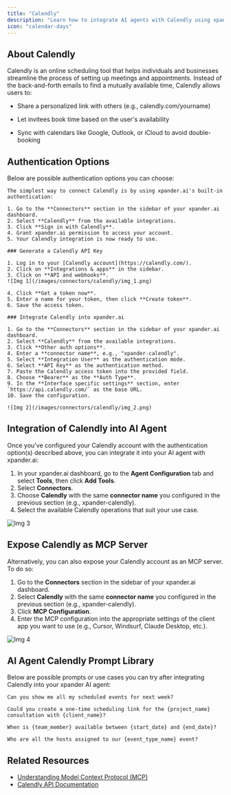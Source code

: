 ```yaml
---
title: "Calendly"
description: "Learn how to integrate AI agents with Calendly using xpander.ai. Create intelligent scheduling workflows that automatically coordinate meetings, personalize communication, and adapt to real-time changes."
icon: "calendar-days"
---
```


## About Calendly

Calendly is an online scheduling tool that helps individuals and businesses streamline the process of setting up meetings and appointments. Instead of the back-and-forth emails to find a mutually available time, Calendly allows users to:

- Share a personalized link with others (e.g., calendly.com/yourname)

- Let invitees book time based on the user's availability

- Sync with calendars like Google, Outlook, or iCloud to avoid double-booking


## Authentication Options

Below are possible authentication options you can choose:

<Tabs>
  <Tab title="Built-in xpander.ai Auth">

    The simplest way to connect Calendly is by using xpander.ai's built-in authentication:

    1. Go to the **Connectors** section in the sidebar of your xpander.ai dashboard.  
    2. Select **Calendly** from the available integrations.  
    3. Click **Sign in with Calendly**.  
    4. Grant xpander.ai permission to access your account.  
    5. Your Calendly integration is now ready to use.

  </Tab>

  <Tab title="API Access">

    ### Generate a Calendly API Key

    1. Log in to your [Calendly account](https://calendly.com/).  
    2. Click on **Integrations & apps** in the sidebar.  
    3. Click on **API and webhooks**.  
    ![Img 1](/images/connectors/calendly/img_1.png)

    4. Click **Get a token now**.  
    5. Enter a name for your token, then click **Create token**.  
    6. Save the access token.

    ### Integrate Calendly into xpander.ai

    1. Go to the **Connectors** section in the sidebar of your xpander.ai dashboard.  
    2. Select **Calendly** from the available integrations.  
    3. Click **Other auth options**.  
    4. Enter a **connector name**, e.g., "xpander-calendly".
    5. Select **Integration User** as the authentication mode.    
    6. Select **API Key** as the authentication method.  
    7. Paste the Calendly access token into the provided field.  
    8. Choose **Bearer** as the **Auth Type**.  
    9. In the **Interface specific settings** section, enter `https://api.calendly.com/` as the base URL.  
    10. Save the configuration.  

    ![Img 2](/images/connectors/calendly/img_2.png)

  </Tab>
</Tabs>

## Integration of Calendly into AI Agent

Once you've configured your Calendly account with the authentication option(s) described above, you can integrate it into your AI agent with xpander.ai:

1. In your xpander.ai dashboard, go to the **Agent Configuration** tab and select **Tools**, then click **Add Tools**.  
2. Select **Connectors**.  
3. Choose **Calendly** with the same **connector name** you configured in the previous section (e.g., xpander-calendly).  
4. Select the available Calendly operations that suit your use case.  

![Img 3](/images/connectors/calendly/img_3.png)
## Expose Calendly as MCP Server

Alternatively, you can also expose your Calendly account as an MCP server. To do so:

1. Go to the **Connectors** section in the sidebar of your xpander.ai dashboard.  
2. Select **Calendly** with the same **connector name** you configured in the previous section (e.g., xpander-calendly).  
3. Click **MCP Configuration**.  
4. Enter the MCP configuration into the appropriate settings of the client app you want to use (e.g., Cursor, Windsurf, Claude Desktop, etc.).

![Img 4](/images/connectors/calendly/img_4.png)

## AI Agent Calendly Prompt Library

Below are possible prompts or use cases you can try after integrating Calendly into your xpander AI agent:

```
Can you show me all my scheduled events for next week?
```

````
Could you create a one-time scheduling link for the {project_name} consultation with {client_name}?
````

```
When is {team_member} available between {start_date} and {end_date}?
```

```
Who are all the hosts assigned to our {event_type_name} event?
```

## Related Resources

- [Understanding Model Context Protocol (MCP)](/docs/05-human-interfaces/04-mcp)
- [Calendly API Documentation](https://developer.calendly.com/api-docs/4b402d5ab3edd-calendly-developer)